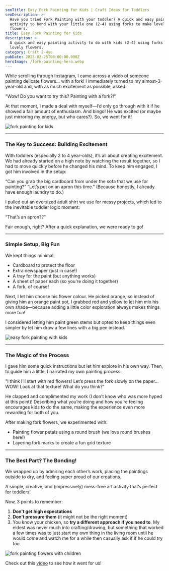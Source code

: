 ```yaml
---
seoTitle: Easy Fork Painting for Kids | Craft Ideas for Toddlers
seoDescription: >-
  Have you tried Fork Painting with your toddler? A quick and easy painting
  activity to bond with your little one (2-4) using forks to make lovely
  flowers.
title: Easy Fork Painting for Kids
description: >-
  A quick and easy painting activity to do with kids (2-4) using forks to make
  lovely flowers.
category: Craft 2-4yo
pubDate: 2025-02-25T00:00:00.000Z
heroImage: /fork-painting-hero.webp
---
```


While scrolling through Instagram, I came across a video of someone painting delicate flowers… with a fork! I immediately turned to my almost-3-year-old and, with as much excitement as possible, asked:

"Wow! Do you want to try this? Painting with a fork?!"

At that moment, I made a deal with myself—I’d only go through with it if he showed a fair amount of enthusiasm. And bingo! He was excited (or maybe just mirroring my energy, but who cares?). So, we went for it!

![fork painting for kids](/1-min.webp)

***

### The Key to Success: Building Excitement

With toddlers (especially 2 to 4 year-olds), it’s all about creating excitement. We had already started on a high note by watching the result together, so I had to move quickly before he changed his mind. To keep him engaged, I got him involved in the setup:

“Can you grab the big cardboard from under the sofa that we use for painting?”
“Let’s put on an apron this time.” (Because honestly, I already have enough laundry to do.)

I pulled out an oversized adult shirt we use for messy projects, which led to the inevitable toddler logic moment:

“That’s an apron??”

Fair enough, right? After a quick explanation, we were ready to go!

***

### Simple Setup, Big Fun

We kept things minimal:

* Cardboard to protect the floor
* Extra newspaper (just in case!)
* A tray for the paint (but anything works)
* A sheet of paper each (so you're doing it together)
* A fork, of course!

Next, I let him choose his flower colour. He picked orange, so instead of giving him an orange paint pot, I grabbed red and yellow to let him mix his own shade—because adding a little color exploration always makes things more fun!

I considered letting him paint green stems but opted to keep things even simpler by let him draw a few lines with a big pen instead.

![easy fork painting with kids](/2-min.webp)

***

### The Magic of the Process

I gave him some quick instructions but let him explore in his own way. Then, to guide him a little, I narrated my own painting process:

"I think I’ll start with red flowers! Let’s press the fork slowly on the paper… WOW! Look at that texture! What do you think?"

He clapped and complimented my work (I don't know who was more hyped at this point)! Describing what you’re doing and how you’re feeling encourages kids to do the same, making the experience even more rewarding for both of you.

After making fork flowers, we experimented with:

* Painting flower petals using a round brush (we love round brushes here!)
* Layering fork marks to create a fun grid texture

***

### The Best Part? The Bonding!

We wrapped up by admiring each other’s work, placing the paintings outside to dry, and feeling super proud of our creations.

A simple, creative, and (impressively) mess-free art activity that’s perfect for toddlers!

Now, 3 points to remember:

1. **Don't get high expectations**
2. **Don't pressure them** (it might not be the right moment)
3. You know your chicken, so **try a different approach if you need to**. My eldest was never much into crafting/drawing, but something that worked a few times was to just start my own thing in the living room until he would come and watch me for a while then casually ask if if he could try too.

![fork painting flowers with children](/craft-fork-painting-collage.webp)

Check out this [video](https://www.instagram.com/p/DGiTyNRN0ad/) to see how it went for us!
